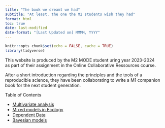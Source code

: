 ```yaml
---
title: "The book we dreamt we had"
subtitle: "At least, the one the M2 students wish they had"
format: html
toc: true
date: last-modified
date-format: "[Last Updated on] MMMM, YYYY"
---
```


```r
knitr::opts_chunk$set(echo = FALSE, cache = TRUE)
library(tidyverse)
```



This website is produced by the M2 MODE student uring year 2023-2024 as part of their assignment in the Online Collaborative Ressources course.

After a short introduction regarding the principles and the tools of a reproducible science, they have been collaborating to write a M1 companion book for the next student generation. 

Table of Contents 

* [Multivariate analysis](AMV_chapter.html)
* [Mixed models in Ecology](Mixed_models.html)
* [Dependent Data](chapter_dependance.html)
* [Bayesian models](bayesian_modeles.html)

